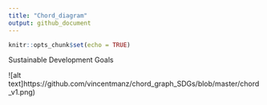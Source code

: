 ```yaml
---
title: "Chord_diagram"
output: github_document
---
```


```r
knitr::opts_chunk$set(echo = TRUE)
```


Sustainable Development Goals

![alt text]https://github.com/vincentmanz/chord_graph_SDGs/blob/master/chord_v1.png)